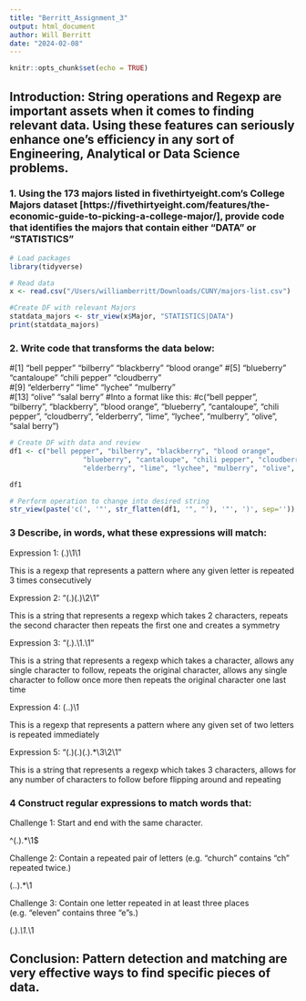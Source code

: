 ```yaml
---
title: "Berritt_Assignment_3"
output: html_document
author: Will Berritt
date: "2024-02-08"
---
```


```r
knitr::opts_chunk$set(echo = TRUE)
```

## Introduction: String operations and Regexp are important assets when it comes to finding relevant data. Using these features can seriously enhance one's efficiency in any sort of Engineering, Analytical or Data Science problems.


### 1. Using the 173 majors listed in fivethirtyeight.com’s College Majors dataset [https://fivethirtyeight.com/features/the-economic-guide-to-picking-a-college-major/], provide code that identifies the majors that contain either "DATA" or "STATISTICS"
```r
# Load packages
library(tidyverse)
```

```r
# Read data
x <- read.csv("/Users/williamberritt/Downloads/CUNY/majors-list.csv")

#Create DF with relevant Majors
statdata_majors <- str_view(x$Major, "STATISTICS|DATA")
print(statdata_majors)
```


### 2. Write code that transforms the data below:
#[1] "bell pepper"  "bilberry"     "blackberry"   "blood orange"
#[5] "blueberry"    "cantaloupe"   "chili pepper" "cloudberry"  
#[9] "elderberry"   "lime"         "lychee"       "mulberry"    
#[13] "olive"        "salal berry"
#Into a format like this:
#c("bell pepper", "bilberry", "blackberry", "blood orange", "blueberry", "cantaloupe", "chili pepper", "cloudberry", "elderberry", "lime", "lychee", "mulberry", "olive", "salal berry")
```r
# Create DF with data and review
df1 <- c("bell pepper", "bilberry", "blackberry", "blood orange",
                  "blueberry", "cantaloupe", "chili pepper", "cloudberry",
                  "elderberry", "lime", "lychee", "mulberry", "olive", "salal berry")

df1
```
```r
# Perform operation to change into desired string
str_view(paste('c(', '"', str_flatten(df1, '", "'), '"', ')', sep=''))
```


### 3 Describe, in words, what these expressions will match:

Expression 1: (.)\1\1 

This is a regexp that represents a pattern where any given letter is repeated 3 times consecutively

Expression 2: "(.)(.)\\2\\1" 

This is a string that represents a regexp which takes 2 characters, repeats the second character then repeats the first one and creates a symmetry

Expression 3: "(.).\\1.\\1" 

This is a string that represents a regexp which takes a character, allows any single character to follow, repeats the original character, allows any single character to follow once more then repeats the original character one last time

Expression 4: (..)\1 

This is a regexp that represents a pattern where any given set of two letters is repeated immediately

Expression 5: "(.)(.)(.).*\\3\\2\\1" 

This is a string that represents a regexp which takes 3 characters, allows for any number of characters to follow before flipping around and repeating


### 4 Construct regular expressions to match words that:
Challenge 1: Start and end with the same character.

^(.).*\1$

Challenge 2: Contain a repeated pair of letters (e.g. "church" contains "ch" repeated twice.)

(..).*\1

Challenge 3: Contain one letter repeated in at least three places (e.g. "eleven" contains three "e"s.)

(.).*\1.*\1


## Conclusion: Pattern detection and matching are very effective ways to find specific pieces of data.




